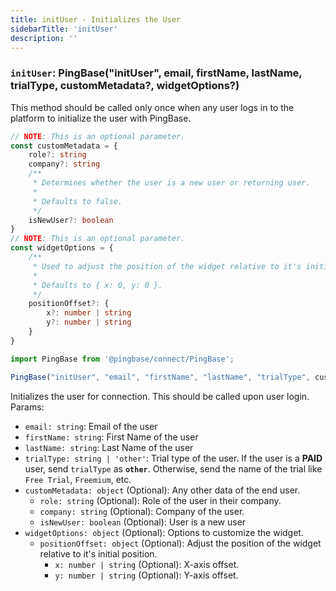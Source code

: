 ```yaml
---
title: initUser - Initializes the User
sidebarTitle: 'initUser'
description: ''
---
```


### `initUser`: PingBase("initUser", email, firstName, lastName, trialType, customMetadata?, widgetOptions?)

This method should be called only once when any user logs in to the platform to initialize the user with PingBase.

```typescript
// NOTE: This is an optional parameter.
const customMetadata = {
    role?: string
    company?: string
    /**
     * Determines whether the user is a new user or returning user.
     *
     * Defaults to false.
     */
    isNewUser?: boolean
}
// NOTE: This is an optional parameter.
const widgetOptions = {
    /**
     * Used to adjust the position of the widget relative to it's initial position.
     *
     * Defaults to { x: 0, y: 0 }.
     */
    positionOffset?: {
        x?: number | string
        y?: number | string
    }
}
```

```typescript {3}
import PingBase from '@pingbase/connect/PingBase';

PingBase("initUser", "email", "firstName", "lastName", "trialType", customMetadata, widgetOptions)
```

Initializes the user for connection. This should be called upon user login. Params:

* `email: string`: Email of the user
* `firstName: string`: First Name of the user
* `lastName: string`: Last Name of the user
* `trialType: string | 'other'`: Trial type of the user. If the user is a **PAID** user, send `trialType` as **`other`**. Otherwise, send the name of the trial like `Free Trial`, `Freemium`, etc.
* `customMetadata: object` (Optional): Any other data of the end user.
  * `role: string` (Optional): Role of the user in their company.
  * `company: string`  (Optional):  Company of the user.
  * `isNewUser: boolean`  (Optional):  User is a new user
* `widgetOptions: object` (Optional): Options to customize the widget.
  * `positionOffset: object` (Optional): Adjust the position of the widget relative to it's initial position.
    * `x: number | string`  (Optional):  X-axis offset.
    * `y: number | string`  (Optional):  Y-axis offset.
